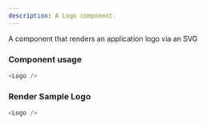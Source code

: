 ```yaml
---
description: A Logo component.
---
```



A component that renders an application logo via an SVG

### Component usage

```js
<Logo />
```

### Render Sample Logo

```js live
<Logo />
```
